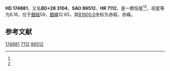{{Starbox begin
| name = HD 174881
}}
{{Starbox observe
| epoch = [[J2000.0|J2000.0]]
| constell = {{星座名待查}}<ref name=SIMBAD>{{cite web
 | url=http://simbad.u-strasbg.fr/simbad/sim-id?Ident=HR+7112
 | title =Pulsating variable Star
 | publisher=Centre de Données astronomiques de Strasbourg
 | work=SIMBAD
 | accessdate=2012-07-13}}</ref><ref name=DATA>{{cite web
 | url=http://vizier.u-strasbg.fr/viz-bin/VizieR-5?-out.add=.&-source=5050&-corr=PK=HR&-out.max=9999&HR=7112
 | title=VizieR Detailed Page
 | accessdate=2012-07-13
 | archive-date=2016-03-05
 | archive-url=https://web.archive.org/web/20160305021813/http://vizier.u-strasbg.fr/viz-bin/VizieR-5?-out.add=.&-source=5050&-corr=PK=HR&-out.max=9999&HR=7112
 | dead-url=no
 }}</ref>
| 星官 = 
| ra = {{RA|18|51|35.9}}<ref name=SIMBAD /><ref name=DATA />
| dec = {{DEC|+28|47|1}}<ref name=SIMBAD /><ref name=DATA />
| appmag_v = 6.18<ref name=SIMBAD /><ref name=DATA />
}}
{{Starbox character
| class = K1II-III<ref name=SIMBAD /><ref name=DATA />
| b-v = 1.18<ref name=SIMBAD /><ref name=DATA />
| u-b = <ref name=SIMBAD /><ref name=DATA />
| r-i = <ref name=SIMBAD /><ref name=DATA />
| variable = 
}}
{{Starbox astrometry
| radial_v = 
| prop_mo_ra = -22
| parallax = 
| p_error = 
}}
{{Starbox catalog
| names =BD+28 3104，[[SAO星表|SAO]] 86512，[[HD星表|HD]] 174881，[[HR星表|HR]] 7112}}
{{Starbox reference |Simbad=HR+7112}}
{{Starbox end}}

'''HD 174881'''，又名'''BD+28 3104'''，'''SAO 86512'''、'''HR 7112'''，是一颗恒星<ref name=SIMBAD /><ref name=DATA />，视星等为6.18，位于[[銀道座標系|銀經]]59，[[銀道座標系|銀緯]]12.65，其[[B1900.0|B1900.0]]坐标为赤經{{RA|18|47|39.9}}，赤緯{{DEC|+28|12.65|50}}。

== 参考文献 ==
{{reflist}}

{{star-stub}}

[[Category:HD和HDE天體|174881]]
[[Category:HR天體|7112]]
[[Category:SAO天體|86512]]